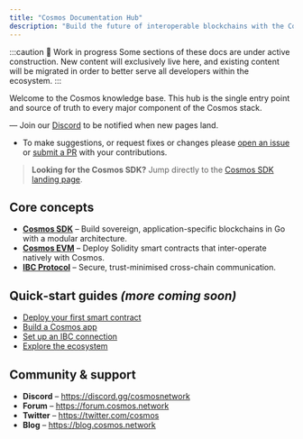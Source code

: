 ```yaml
---
title: "Cosmos Documentation Hub"
description: "Build the future of interoperable blockchains with the Cosmos ecosystem"
---
```


:::caution 🚧 Work in progress
Some sections of these docs are under active construction. New content will exclusively live here, and existing content will be migrated in order to better serve all developers within the ecosystem.
:::

Welcome to the Cosmos knowledge base. This hub is the single entry point and source of truth to every major component of the Cosmos stack.

— Join our [Discord](https://discord.gg/cosmosnetwork) to be notified when new pages land.
- To make suggestions, or request fixes or changes please [open an issue](https://github.com/cosmos/docs/issues/new) or [submit a PR](https://github.com/cosmos/docs/compare) with your contributions.

> **Looking for the Cosmos SDK?** Jump directly to the [Cosmos SDK landing page](./sdk/).

## Core concepts

- **[Cosmos SDK](./sdk/)** – Build sovereign, application-specific blockchains in Go with a modular architecture.
- **[Cosmos EVM](./evm/)** – Deploy Solidity smart contracts that inter-operate natively with Cosmos.
- **[IBC Protocol](./ibc/)** – Secure, trust-minimised cross-chain communication.

## Quick‑start guides *(more coming soon)*

* [Deploy your first smart contract](./evm/quickstart)
* [Build a Cosmos app](./sdk/quickstart)
* [Set up an IBC connection](./ibc/quickstart)
* [Explore the ecosystem](./ecosystem)

## Community & support

* **Discord** – <https://discord.gg/cosmosnetwork>  
* **Forum** – <https://forum.cosmos.network>  
* **Twitter** – <https://twitter.com/cosmos>  
* **Blog** – <https://blog.cosmos.network>

